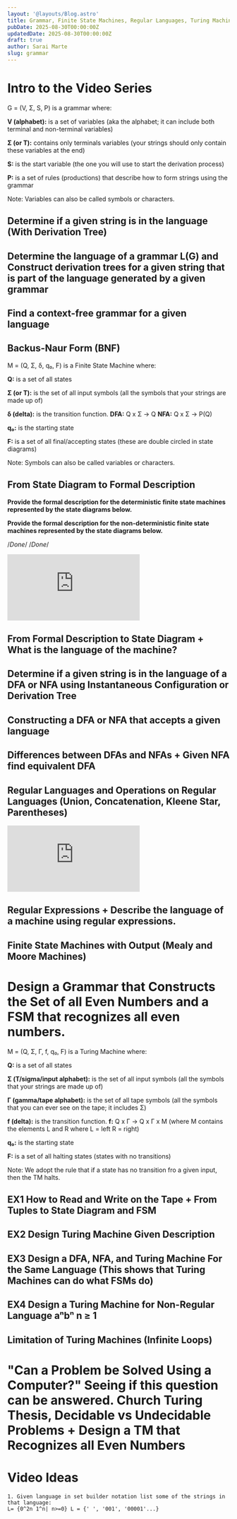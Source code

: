 ```yaml
---
layout: '@layouts/Blog.astro'
title: Grammar, Finite State Machines, Regular Languages, Turing Machines
pubDate: 2025-08-30T00:00:00Z 
updatedDate: 2025-08-30T00:00:00Z
draft: true
author: Sarai Marte
slug: grammar
---
```










# Intro to the Video Series 

<CustomThumb
  iframeSrc="https://www.youtube.com/embed/PK7kcAkQjB8?si=As0EAys2KBh1wSfv&start=5"
  src={imga.src}
/>

<Section t = "Grammar">

<RuleBox align = "left">

<CustomThumb
  iframeSrc="https://www.youtube.com/embed/PK7kcAkQjB8?si=As0EAys2KBh1wSfv&start=5"
  src={img0.src}
/>

G = (V, Σ, S, P) is a grammar where:  

**V (alphabet):** is a set of variables (aka the alphabet; it can include both terminal and non-terminal variables)         

**Σ (or T):** contains only terminals variables (your strings should only contain these variables at the end)  

**S:** is the start variable (the one you will use to start the derivation process)    

**P:** is a set of rules (productions) that describe how to form strings using the grammar   

Note: Variables can also be called symbols or characters.


</RuleBox>

# Determine if a given string is in the language (With Derivation Tree)

<CustomThumb
  iframeSrc="https://www.youtube.com/embed/PK7kcAkQjB8?si=As0EAys2KBh1wSfv&start=5"
  src={img00.src}
/>

<Latex align = "left" formula="\text{1. Given }G=(V,T,S,P)\text{ where }V=\{S,a,b,c,t\},\ T=\{a,b,c,t\},\ P=\{S\to a\mid b\mid c\mid t,\ S\to aS\mid bS\mid cS\mid tS\}.\\ \text{Two strings in }L(G)\text{ that are animal names.}" />

<Solution>
<CustomThumb
  iframeSrc="https://www.youtube.com/embed/PK7kcAkQjB8?si=As0EAys2KBh1wSfv&start=5"
  src={imgn12.src}
/>
</Solution>


# Determine the language of a grammar L(G) and Construct derivation trees for a given string that is part of the language generated by a given grammar 

<CustomThumb
  iframeSrc="https://www.youtube.com/embed/PK7kcAkQjB8?si=As0EAys2KBh1wSfv&start=5"
  src={img000.src}
/>




# Find a context-free grammar for a given language 

<CustomThumb
  iframeSrc="https://www.youtube.com/embed/PK7kcAkQjB8?si=As0EAys2KBh1wSfv&start=5"
  src={img10.src}
/>

# Backus-Naur Form (BNF) 

<CustomThumb
  iframeSrc="https://www.youtube.com/embed/PK7kcAkQjB8?si=As0EAys2KBh1wSfv&start=5"
  src={img0000.src}
/>
</Section>


<Section t = "Finite State Machines (DFAs, NFAs, Mealy and Moore)">


<RuleBox align = "left">

<CustomThumb
  iframeSrc="https://www.youtube.com/embed/PK7kcAkQjB8?si=As0EAys2KBh1wSfv&start=5"
  src={img1.src}
/>

M = (Q, Σ, δ, q₀, F) is a Finite State Machine where:  

**Q:** is a set of all states          

**Σ (or T):** is the set of all input symbols (all the symbols that your strings are made up of) 

**δ (delta):** is the transition function. **DFA:** Q x Σ → Q **NFA:** Q x Σ → P(Q)

**q₀:** is the starting state

**F:** is a set of all final/accepting states (these are double circled in state diagrams)

Note: Symbols can also be called variables or characters.

</RuleBox>

# From State Diagram to Formal Description 

<CustomThumb
  iframeSrc="https://www.youtube.com/embed/PK7kcAkQjB8?si=As0EAys2KBh1wSfv&start=5"
  src={img2.src}
/>

**Provide the formal description for the deterministic finite state machines represented by the state diagrams below.**

<Problem n= "1" img = {imgn5} alt = "Problem 1"/>

<Solution>
<CustomThumb
  iframeSrc="https://www.youtube.com/embed/PK7kcAkQjB8?si=As0EAys2KBh1wSfv&start=5"
  src={imgn9.src}
/>
</Solution>

<Problem n= "2" img = {imgn3} alt = "Problem 2"/>

<Solution>
<CustomThumb
  iframeSrc="https://www.youtube.com/embed/PK7kcAkQjB8?si=As0EAys2KBh1wSfv&start=5"
  src={imgn7.src}
/>
</Solution>

**Provide the formal description for the non-deterministic finite state machines represented by the state diagrams below.**

/*Done*/
<Problem n= "1" img = {imgn13} alt = "Problem 3"/>
/*Done*/
<Solution>
<iframe src="https://www.youtube.com/embed/IRg0Yt9q9cs?si=c9O-2jCDYMZ2KEzJ&amp;start=5" title="YouTube video player" frameborder="0" allow="accelerometer; autoplay; clipboard-write; encrypted-media; gyroscope; picture-in-picture; web-share" referrerpolicy="strict-origin-when-cross-origin" allowfullscreen></iframe>
</Solution>

<Problem n= "2" img = {imgn6} alt = "Problem 3"/>

<Solution>
<CustomThumb
  iframeSrc="https://www.youtube.com/embed/PK7kcAkQjB8?si=As0EAys2KBh1wSfv&start=5"
  src={imgn2.src}
/>
</Solution>

# From Formal Description to State Diagram + What is the language of the machine?

<CustomThumb
  iframeSrc="https://www.youtube.com/embed/PK7kcAkQjB8?si=As0EAys2KBh1wSfv&start=5"
  src={img3.src}
/>

<Problem n= "1" img = {imgn11} alt = "Problem 1"/>

<Solution>
<CustomThumb
  iframeSrc="https://www.youtube.com/embed/PK7kcAkQjB8?si=As0EAys2KBh1wSfv&start=5"
  src={imgn10.src}
/>
</Solution>

# Determine if a given string is in the language of a DFA or NFA using Instantaneous Configuration or Derivation Tree

<CustomThumb
  iframeSrc="https://www.youtube.com/embed/PK7kcAkQjB8?si=As0EAys2KBh1wSfv&start=5"
  src={img4.src}
/>

# Constructing a DFA or NFA that accepts a given language

<CustomThumb
  iframeSrc="https://www.youtube.com/embed/PK7kcAkQjB8?si=As0EAys2KBh1wSfv&start=5"
  src={img5.src}
/>

# Differences between DFAs and NFAs + Given NFA find equivalent DFA

<CustomThumb
  iframeSrc="https://www.youtube.com/embed/PK7kcAkQjB8?si=As0EAys2KBh1wSfv&start=5"
  src={img6.src}
/>

# Regular Languages and Operations on Regular Languages (Union, Concatenation, Kleene Star, Parentheses)

<CustomThumb
  iframeSrc="https://www.youtube.com/embed/PK7kcAkQjB8?si=As0EAys2KBh1wSfv&start=5"
  src={img7.src}
/>

<Latex align = "left" formula="\text{1. Let }A=\{0,11\}\text{ and }B=\{00,01\}\text{. Find each of these sets.}\\\text{a) }AB\quad \text{b) }BA\quad \text{c) }A^{2}\quad \text{d) }B^{3}" />

<Solution>

<iframe src="https://www.youtube.com/embed/rqxHpKkUqs8?si=TMwLRSArhjpAHY1f&amp;start=5" title="YouTube video player" frameborder="0" allow="accelerometer; autoplay; clipboard-write; encrypted-media; gyroscope; picture-in-picture; web-share" referrerpolicy="strict-origin-when-cross-origin" allowfullscreen></iframe>

</Solution>

# Regular Expressions + Describe the language of a machine using regular expressions.

<CustomThumb
  iframeSrc="https://www.youtube.com/embed/PK7kcAkQjB8?si=As0EAys2KBh1wSfv&start=5"
  src={img8.src}
/>

# Finite State Machines with Output (Mealy and Moore Machines)

<CustomThumb
  iframeSrc="https://www.youtube.com/embed/PK7kcAkQjB8?si=As0EAys2KBh1wSfv&start=5"
  src={img9.src}
/>

</Section>

# Design a Grammar that Constructs the Set of all Even Numbers and a FSM that recognizes all even numbers.

<CustomThumb
  iframeSrc="https://www.youtube.com/embed/PK7kcAkQjB8?si=As0EAys2KBh1wSfv&start=5"
  src={imgb.src}
/>

<Section t = "Turing Machines">

<RuleBox align = "left">

<CustomThumb
  iframeSrc="https://www.youtube.com/embed/PK7kcAkQjB8?si=As0EAys2KBh1wSfv&start=5"
  src={imgTM0.src}
/>

M = (Q, Σ, Γ, f, q₀, F) is a Turing Machine where:  

**Q:** is a set of all states          

**Σ (T/sigma/input alphabet):** is the set of all input symbols (all the symbols that your strings are made up of) 

**Γ (gamma/tape alphabet):** is the set of all tape symbols (all the symbols that you can ever see on the tape; it includes Σ) 

**f (delta):** is the transition function. **f:** Q x Γ → Q x Γ x M (where M contains the elements L and R where L = left R = right)

**q₀:** is the starting state

**F:** is a set of all halting states (states with no transitions)

Note: We adopt the rule that if a state has no transition fro a given input, then the TM halts.

</RuleBox>

# EX1 How to Read and Write on the Tape + From Tuples to State Diagram and FSM 

<CustomThumb
  iframeSrc="https://www.youtube.com/embed/PK7kcAkQjB8?si=As0EAys2KBh1wSfv&start=5"
  src={imgTM1.src}
/>

# EX2 Design Turing Machine Given Description

<CustomThumb
  iframeSrc="https://www.youtube.com/embed/PK7kcAkQjB8?si=As0EAys2KBh1wSfv&start=5"
  src={imgTM2.src}
/>

# EX3 Design a DFA, NFA, and Turing Machine For the Same Language (This shows that Turing Machines can do what FSMs do)

<CustomThumb
  iframeSrc="https://www.youtube.com/embed/PK7kcAkQjB8?si=As0EAys2KBh1wSfv&start=5"
  src={imgTM3.src}
/>

# EX4 Design a Turing Machine for Non-Regular Language aⁿbⁿ n ≥ 1 

<CustomThumb
  iframeSrc="https://www.youtube.com/embed/PK7kcAkQjB8?si=As0EAys2KBh1wSfv&start=5"
  src={imgTM4.src}
/>

# Limitation of Turing Machines (Infinite Loops)

 <CustomThumb
  iframeSrc="https://www.youtube.com/embed/PK7kcAkQjB8?si=As0EAys2KBh1wSfv&start=5"
  src={imgTM5.src}
/>

</Section>

# "Can a Problem be Solved Using a Computer?" Seeing if this question can be answered. Church Turing Thesis, Decidable vs Undecidable Problems + Design a TM that Recognizes all Even Numbers 

<CustomThumb
  iframeSrc="https://www.youtube.com/embed/PK7kcAkQjB8?si=As0EAys2KBh1wSfv&start=5"
  src={imgc.src}
/>

# Video Ideas
```
1. Given language in set builder notation list some of the strings in that language: 
L= {0^2n 1^n| n>=0} L = {' ', '001', '00001'...}